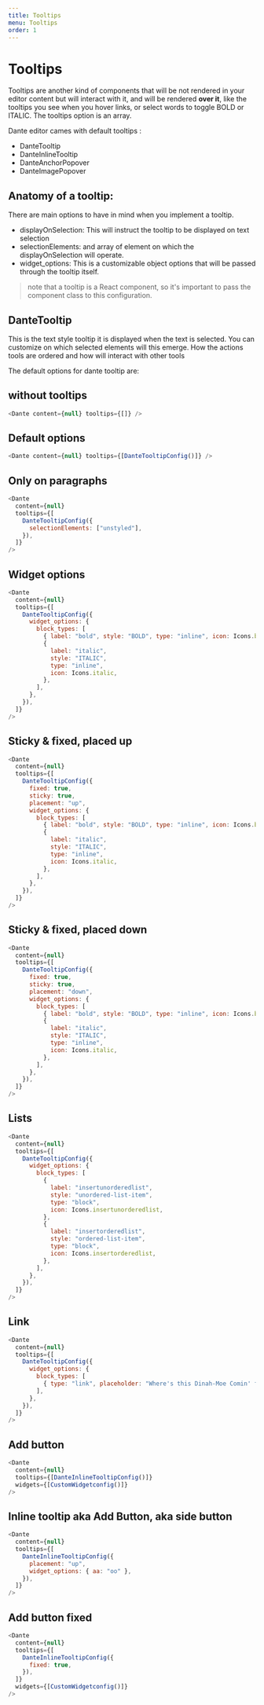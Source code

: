 ```yaml
---
title: Tooltips
menu: Tooltips
order: 1
---
```


# Tooltips

Tooltips are another kind of components that will be not rendered in your editor content but will interact with it, and will be rendered **over it**, like the tooltips you see when you hover links, or select words to toggle BOLD or ITALIC. The tooltips option is an array.

Dante editor cames with default tooltips :

- DanteTooltip
- DanteInlineTooltip
- DanteAnchorPopover
- DanteImagePopover

## Anatomy of a tooltip:

There are main options to have in mind when you implement a tooltip.

- displayOnSelection: This will instruct the tooltip to be displayed on text selection
- selectionElements: and array of element on which the displayOnSelection will operate.
- widget_options: This is a customizable object options that will be passed through the tooltip itself.

> note that a tooltip is a React component, so it's important to pass the component class to this configuration.

## DanteTooltip

This is the text style tooltip it is displayed when the text is selected. You can customize on which selected elements will this emerge. How the actions tools are ordered and how will interact with other tools

The default options for dante tooltip are:

## without tooltips

```js live=true
<Dante content={null} tooltips={[]} />
```

## Default options

```js live=true
<Dante content={null} tooltips={[DanteTooltipConfig()]} />
```

## Only on paragraphs

```js live=true
<Dante
  content={null}
  tooltips={[
    DanteTooltipConfig({
      selectionElements: ["unstyled"],
    }),
  ]}
/>
```

## Widget options

```js live=true
<Dante
  content={null}
  tooltips={[
    DanteTooltipConfig({
      widget_options: {
        block_types: [
          { label: "bold", style: "BOLD", type: "inline", icon: Icons.bold },
          {
            label: "italic",
            style: "ITALIC",
            type: "inline",
            icon: Icons.italic,
          },
        ],
      },
    }),
  ]}
/>
```

## Sticky & fixed, placed up

```js live=true
<Dante
  content={null}
  tooltips={[
    DanteTooltipConfig({
      fixed: true,
      sticky: true,
      placement: "up",
      widget_options: {
        block_types: [
          { label: "bold", style: "BOLD", type: "inline", icon: Icons.bold },
          {
            label: "italic",
            style: "ITALIC",
            type: "inline",
            icon: Icons.italic,
          },
        ],
      },
    }),
  ]}
/>
```

## Sticky & fixed, placed down

```js live=true
<Dante
  content={null}
  tooltips={[
    DanteTooltipConfig({
      fixed: true,
      sticky: true,
      placement: "down",
      widget_options: {
        block_types: [
          { label: "bold", style: "BOLD", type: "inline", icon: Icons.bold },
          {
            label: "italic",
            style: "ITALIC",
            type: "inline",
            icon: Icons.italic,
          },
        ],
      },
    }),
  ]}
/>
```

## Lists

```js live=true
<Dante
  content={null}
  tooltips={[
    DanteTooltipConfig({
      widget_options: {
        block_types: [
          {
            label: "insertunorderedlist",
            style: "unordered-list-item",
            type: "block",
            icon: Icons.insertunorderedlist,
          },
          {
            label: "insertorderedlist",
            style: "ordered-list-item",
            type: "block",
            icon: Icons.insertorderedlist,
          },
        ],
      },
    }),
  ]}
/>
```

## Link

```js live=true
<Dante
  content={null}
  tooltips={[
    DanteTooltipConfig({
      widget_options: {
        block_types: [
          { type: "link", placeholder: "Where's this Dinah-Moe Comin' from" },
        ],
      },
    }),
  ]}
/>
```

## Add button

```js live=true
<Dante
  content={null}
  tooltips={[DanteInlineTooltipConfig()]}
  widgets={[CustomWidgetconfig()]}
/>
```

## Inline tooltip aka Add Button, aka side button

```js live=true
<Dante
  content={null}
  tooltips={[
    DanteInlineTooltipConfig({
      placement: "up",
      widget_options: { aa: "oo" },
    }),
  ]}
/>
```

## Add button fixed

```js live=true
<Dante
  content={null}
  tooltips={[
    DanteInlineTooltipConfig({
      fixed: true,
    }),
  ]}
  widgets={[CustomWidgetconfig()]}
/>
```
